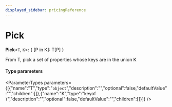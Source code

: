 ```yaml
---
displayed_sidebar: pricingReference
---
```



# Pick

 **Pick**<`T`, `K`\>: { [P in K]: T[P] }

From T, pick a set of properties whose keys are in the union K

#### Type parameters

<ParameterTypes parameters={[{"name":"T","type":"`object`","description":"","optional":false,"defaultValue":"","children":[]},{"name":"K","type":"keyof `T`","description":"","optional":false,"defaultValue":"","children":[]}]} />
